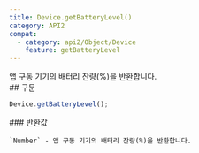 ```yaml
---
title: Device.getBatteryLevel()
category: API2
compat:
  - category: api2/Object/Device
    feature: getBatteryLevel
---
```

<Section>
  앱 구동 기기의 배터리 잔량(%)을 반환합니다.
</Section>
<Section>
  ## 구문

  ~~~js
  Device.getBatteryLevel();
  ~~~

  <Section>
    ### 반환값

    `Number` - 앱 구동 기기의 배터리 잔량(%)을 반환합니다.
  </Section>
</Section>